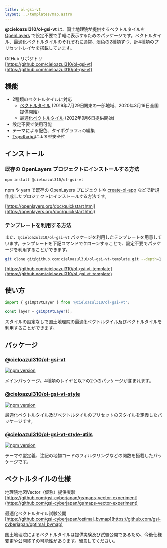 ```yaml
---
title: ol-gsi-vt
layout: ../templates/map.astro
---
```


**@cieloazul310/ol-gsi-vt** は、国土地理院が提供するベクトルタイルを [OpenLayers] で設定不要で手軽に表示するためのパッケージです。ベクトルタイル、最適化ベクトルタイルのそれぞれに通常、淡色の2種類ずつ、計4種類のプリセットレイヤを搭載しています。

GitHub リポジトリ  
[https://github.com/cieloazul310/ol-gsi-vt](https://github.com/cieloazul310/ol-gsi-vt)

## 機能

- 2種類のベクトルタイルに対応
  - [ベクトルタイル] (2019年7月29日関東の一部地域、2020年3月19日全国提供開始)
  - [最適化ベクトルタイル] (2022年9月6日提供開始)
- 設定不要で使用可能
- テーマによる配色、タイポグラフィの編集
- [TypeScript]による型安全性

## インストール

### 既存の OpenLayers プロジェクトにインストールする方法

```sh
npm install @cieloazul310/ol-gsi-vt
```

npm や yarn で既存の OpenLayers プロジェクトや [create-ol-app](https://github.com/openlayers/create-ol-app) などで新規作成したプロジェクトにインストールする方法です。

[https://openlayers.org/doc/quickstart.html](https://openlayers.org/doc/quickstart.html)

### テンプレートを利用する方法

また、`@cieloazul310/ol-gsi-vt` パッケージを利用したテンプレートを用意しています。テンプレートを下記コマンドでクローンすることで、設定不要でパッケージを利用することができます。

```sh
git clone git@github.com:cieloazul310/ol-gsi-vt-template.git --depth=1
```

[https://github.com/cieloazul310/ol-gsi-vt-template](https://github.com/cieloazul310/ol-gsi-vt-template)

## 使い方

```ts
import { gsiOptVtLayer } from '@cieloazul310/ol-gsi-vt';

const layer = gsiOptVtLayer();
```

スタイルの設定なしで国土地理院の最適化ベクトルタイル及びベクトルタイルを利用することができます。

## パッケージ

### [@cieloazul310/ol-gsi-vt]

[![npm version](https://badge.fury.io/js/@cieloazul310%2Fol-gsi-vt.svg)](https://badge.fury.io/js/@cieloazul310%2Fol-gsi-vt)

メインパッケージ。4種類のレイヤと以下の2つのパッケージが含まれます。

### [@cieloazul310/ol-gsi-vt-style]

[![npm version](https://badge.fury.io/js/@cieloazul310%2Fol-gsi-vt-style.svg)](https://badge.fury.io/js/@cieloazul310%2Fol-gsi-vt-style)

最適化ベクトルタイル及びベクトルタイルのプリセットのスタイルを定義したパッケージです。

### [@cieloazul310/ol-gsi-vt-style-utils]

[![npm version](https://badge.fury.io/js/@cieloazul310%2Fol-gsi-vt-style-utils.svg)](https://badge.fury.io/js/@cieloazul310%2Fol-gsi-vt-style-utils)

テーマや型定義、注記の地物コードのフィルタリングなどの関数を搭載したパッケージです。

## ベクトルタイルの仕様

地理院地図Vector（仮称）提供実験  
[https://github.com/gsi-cyberjapan/gsimaps-vector-experiment](https://github.com/gsi-cyberjapan/gsimaps-vector-experiment)

最適化ベクトルタイル試験公開  
[https://github.com/gsi-cyberjapan/optimal_bvmap](https://github.com/gsi-cyberjapan/optimal_bvmap)

国土地理院によるベクトルタイルは提供実験及び試験公開であるため、今後仕様変更や公開終了の可能性があります。留意してください。

[ベクトルタイル]: https://github.com/gsi-cyberjapan/gsimaps-vector-experiment "地理院地図Vector（仮称）提供実験"
[最適化ベクトルタイル]: https://github.com/gsi-cyberjapan/optimal_bvmap "最適化ベクトルタイル試験公開"
[TypeScript]: https://www.typescriptlang.org/ "TypeScript"

[OpenLayers]: https://openlayers.org/ "OpenLayers"

[@cieloazul310/ol-gsi-vt]: https://github.com/cieloazul310/ol-gsi-vt/tree/main/packages/ol-gsi-vt
[@cieloazul310/ol-gsi-vt-style]: https://github.com/cieloazul310/ol-gsi-vt/tree/main/packages/ol-gsi-vt-style
[@cieloazul310/ol-gsi-vt-style-utils]: https://github.com/cieloazul310/ol-gsi-vt/tree/main/packages/ol-gsi-vt-style-utils

[@cieloazul310/ol-gsi-vt API]: /api-doc/ol-gsi-vt
[@cieloazul310/ol-gsi-vt-style API]: /api-doc/ol-gsi-vt-style
[@cieloazul310/ol-gsi-vt-style-utils API]: /api-doc/ol-gsi-vt-style-utils
